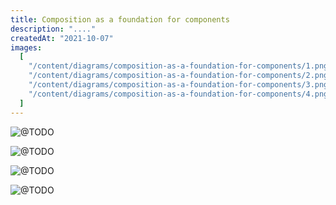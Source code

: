 ```yaml
---
title: Composition as a foundation for components
description: "...."
createdAt: "2021-10-07"
images:
  [
    "/content/diagrams/composition-as-a-foundation-for-components/1.png",
    "/content/diagrams/composition-as-a-foundation-for-components/2.png",
    "/content/diagrams/composition-as-a-foundation-for-components/3.png",
    "/content/diagrams/composition-as-a-foundation-for-components/4.png",
  ]
---
```


<Image
  src="/content/diagrams/composition-as-a-foundation-for-components/1.png"
  alt="@TODO"
  width={897}
  height={1311}
/>

<Image
  src="/content/diagrams/composition-as-a-foundation-for-components/2.png"
  alt="@TODO"
  width={933}
  height={594}
/>

<Image
  src="/content/diagrams/composition-as-a-foundation-for-components/3.png"
  alt="@TODO"
  width={931}
  height={714}
/>

<Image
  src="/content/diagrams/composition-as-a-foundation-for-components/4.png"
  alt="@TODO"
  width={931}
  height={711}
/>
